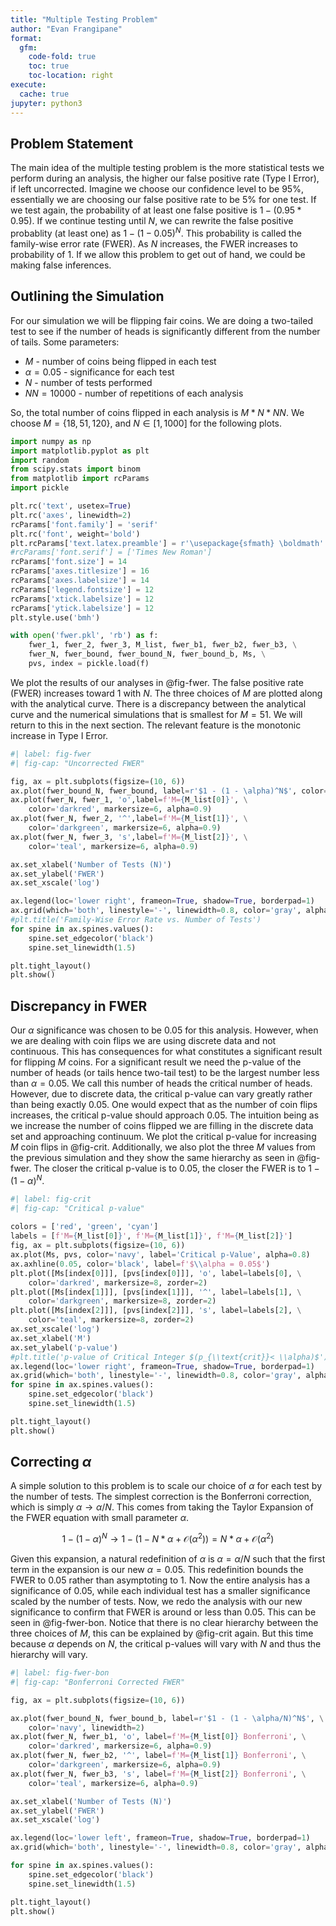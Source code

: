 ```yaml
---
title: "Multiple Testing Problem"
author: "Evan Frangipane"
format:
  gfm:
    code-fold: true
    toc: true
    toc-location: right
execute:
  cache: true
jupyter: python3
---
```


<style TYPE="text/css">
code.has-jax {font: inherit; font-size: 100%; background: inherit; border: inherit;}
</style>
<script type="text/x-mathjax-config">
MathJax.Hub.Config({
    tex2jax: {
        inlineMath: [['$','$'], ['\\(','\\)']],
        skipTags: ['script', 'noscript', 'style', 'textarea', 'pre'] // removed 'code' entry
    }
});
MathJax.Hub.Queue(function() {
    var all = MathJax.Hub.getAllJax(), i;
    for(i = 0; i < all.length; i += 1) {
        all[i].SourceElement().parentNode.className += ' has-jax';
    }
});
</script>
<script type="text/javascript" src="https://cdnjs.cloudflare.com/ajax/libs/mathjax/2.7.4/MathJax.js?config=TeX-AMS_HTML-full"></script>


## Problem Statement
The main idea of the multiple testing problem is the more statistical tests we perform during an analysis, the higher our false positive rate (Type I Error), if left uncorrected. Imagine we choose our confidence level to be $95\%$, essentially we are choosing our false positive rate to be $5\%$ for one test. If we test again, the probability of at least one false positive is $1 - (0.95 * 0.95)$. If we continue testing until $N$, we can rewrite the false positive probablity (at least one) as $1 - (1-0.05)^N$. This probability is called the family-wise error rate (FWER). As $N$ increases, the FWER increases to probability of $1$. If we allow this problem to get out of hand, we could be making false inferences.

## Outlining the Simulation
For our simulation we will be flipping fair coins. We are doing a two-tailed test to see if the number of heads is significantly different from the number of tails. Some parameters:
<style type="text/css">
    ul ;
</style>
+ $M$ - number of coins being flipped in each test
+ $\alpha = 0.05$ - significance for each test
+ $N$ - number of tests performed
+ $NN = 10000$ - number of repetitions of each analysis

So, the total number of coins flipped in each analysis is $M * N * NN$.
We choose $M = \{18, 51, 120\}$, and $N \in [1, 1000]$ for the following plots.

```python
import numpy as np
import matplotlib.pyplot as plt
import random
from scipy.stats import binom
from matplotlib import rcParams
import pickle

plt.rc('text', usetex=True)
plt.rc('axes', linewidth=2)
rcParams['font.family'] = 'serif'
plt.rc('font', weight='bold')
plt.rcParams['text.latex.preamble'] = r'\usepackage{sfmath} \boldmath'
#rcParams['font.serif'] = ['Times New Roman']  
rcParams['font.size'] = 14 
rcParams['axes.titlesize'] = 16  
rcParams['axes.labelsize'] = 14  
rcParams['legend.fontsize'] = 12  
rcParams['xtick.labelsize'] = 12  
rcParams['ytick.labelsize'] = 12  
plt.style.use('bmh')

with open('fwer.pkl', 'rb') as f:
    fwer_1, fwer_2, fwer_3, M_list, fwer_b1, fwer_b2, fwer_b3, \
    fwer_N, fwer_bound, fwer_bound_N, fwer_bound_b, Ms, \
    pvs, index = pickle.load(f)
```

We plot the results of our analyses in @fig-fwer. The false positive rate (FWER) increases toward $1$ with $N$. The three choices of $M$ are plotted along with the analytical curve. There is a discrepancy between the analytical curve and the numerical simulations that is smallest for $M = 51$. We will return to this in the next section. The relevant feature is the monotonic increase in Type I Error.

```python
#| label: fig-fwer
#| fig-cap: "Uncorrected FWER"

fig, ax = plt.subplots(figsize=(10, 6))
ax.plot(fwer_bound_N, fwer_bound, label=r'$1 - (1 - \alpha)^N$', color='navy')
ax.plot(fwer_N, fwer_1, 'o',label=f'M={M_list[0]}', \
    color='darkred', markersize=6, alpha=0.9)
ax.plot(fwer_N, fwer_2, '^',label=f'M={M_list[1]}', \
    color='darkgreen', markersize=6, alpha=0.9)
ax.plot(fwer_N, fwer_3, 's',label=f'M={M_list[2]}', \
    color='teal', markersize=6, alpha=0.9)

ax.set_xlabel('Number of Tests (N)')
ax.set_ylabel('FWER')
ax.set_xscale('log')

ax.legend(loc='lower right', frameon=True, shadow=True, borderpad=1)
ax.grid(which='both', linestyle='-', linewidth=0.8, color='gray', alpha=0.7)
#plt.title('Family-Wise Error Rate vs. Number of Tests')
for spine in ax.spines.values():
    spine.set_edgecolor('black')
    spine.set_linewidth(1.5)

plt.tight_layout()
plt.show()

```

## Discrepancy in FWER 

Our $\alpha$ significance was chosen to be $0.05$ for this analysis. However, when we are dealing with coin flips we are using discrete data and not continuous. This has consequences for what constitutes a significant result for flipping $M$ coins. For a significant result we need the p-value of the number of heads (or tails hence two-tail test) to be the largest number less than $\alpha = 0.05$. We call this number of heads the critical number of heads. However, due to discrete data, the critical p-value can vary greatly rather than being exactly $0.05$. One would expect that as the number of coin flips increases, the critical p-value should approach $0.05$. The intuition being as we increase the number of coins flipped we are filling in the discrete data set and approaching continuum. We plot the critical p-value for increasing $M$ coin flips in @fig-crit. Additionally, we also plot the three $M$ values from the previous simulation and they show the same hierarchy as seen in @fig-fwer. The closer the critical p-value is to $0.05$, the closer the FWER is to $1 - (1 - \alpha)^N$.

```python
#| label: fig-crit
#| fig-cap: "Critical p-value"
 
colors = ['red', 'green', 'cyan']
labels = [f'M={M_list[0]}', f'M={M_list[1]}', f'M={M_list[2]}']
fig, ax = plt.subplots(figsize=(10, 6))
ax.plot(Ms, pvs, color='navy', label='Critical p-Value', alpha=0.8)
ax.axhline(0.05, color='black', label=f'$\\alpha = 0.05$')
plt.plot([Ms[index[0]]], [pvs[index[0]]], 'o', label=labels[0], \
    color='darkred', markersize=8, zorder=2)
plt.plot([Ms[index[1]]], [pvs[index[1]]], '^', label=labels[1], \
    color='darkgreen', markersize=8, zorder=2)
plt.plot([Ms[index[2]]], [pvs[index[2]]], 's', label=labels[2], \
    color='teal', markersize=8, zorder=2)
ax.set_xscale('log')
ax.set_xlabel('M')
ax.set_ylabel('p-value')
#plt.title('p-value of Critical Integer $(p_{\\text{crit}}< \\alpha)$')
ax.legend(loc='lower right', frameon=True, shadow=True, borderpad=1)
ax.grid(which='both', linestyle='-', linewidth=0.8, color='gray', alpha=0.7)
for spine in ax.spines.values():
    spine.set_edgecolor('black')
    spine.set_linewidth(1.5)

plt.tight_layout() 
plt.show()
```

## Correcting $\alpha$

A simple solution to this problem is to scale our choice of $\alpha$ for each test by the number of tests. The simplest correction is the Bonferroni correction, which is simply $\alpha \rightarrow \alpha/N$.
This comes from taking the Taylor Expansion of the FWER equation with small parameter $\alpha$. 

$$
1 - (1 - \alpha)^N \rightarrow 1 - (1 - N*\alpha + \mathcal{O}(\alpha^2)) = N*\alpha + \mathcal{O}(\alpha^2)
$$

Given this expansion, a natural redefinition of $\alpha$ is $\alpha = \alpha / N$ such that the first term in the expansion is our new $\alpha = 0.05$.
This redefinition bounds the FWER to $0.05$ rather than asymptoting to $1$.
Now the entire analysis has a significance of $0.05$, while each individual test has a smaller significance scaled by the number of tests.
Now, we redo the analysis with our new significance to confirm that FWER is around or less than $0.05$. This can be seen in @fig-fwer-bon. Notice that there is no clear hierarchy between the three choices of $M$, this can be explained by @fig-crit again. But this time because $\alpha$ depends on $N$, the critical p-values will vary with $N$ and thus the hierarchy will vary.

```python
#| label: fig-fwer-bon
#| fig-cap: "Bonferroni Corrected FWER"

fig, ax = plt.subplots(figsize=(10, 6))

ax.plot(fwer_bound_N, fwer_bound_b, label=r'$1 - (1 - \alpha/N)^N$', \
    color='navy', linewidth=2)
ax.plot(fwer_N, fwer_b1, 'o', label=f'M={M_list[0]} Bonferroni', \
    color='darkred', markersize=6, alpha=0.9)
ax.plot(fwer_N, fwer_b2, '^', label=f'M={M_list[1]} Bonferroni', \
    color='darkgreen', markersize=6, alpha=0.9)
ax.plot(fwer_N, fwer_b3, 's', label=f'M={M_list[2]} Bonferroni', \
    color='teal', markersize=6, alpha=0.9)

ax.set_xlabel('Number of Tests (N)')
ax.set_ylabel('FWER')
ax.set_xscale('log')

ax.legend(loc='lower left', frameon=True, shadow=True, borderpad=1)
ax.grid(which='both', linestyle='-', linewidth=0.8, color='gray', alpha=0.7)

for spine in ax.spines.values():
    spine.set_edgecolor('black')
    spine.set_linewidth(1.5)

plt.tight_layout()
plt.show()
```

